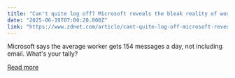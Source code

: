 ```yaml
---
title: "Can't quite log off? Microsoft reveals the bleak reality of work today - and 3 ways AI can help"
date: "2025-06-19T07:00:20.000Z"
link: "https://www.zdnet.com/article/cant-quite-log-off-microsoft-reveals-the-bleak-reality-of-work-today-and-3-ways-ai-can-help/"
---
```


Microsoft says the average worker gets 154 messages a day, not including email. What's your tally?

[Read more](https://www.zdnet.com/article/cant-quite-log-off-microsoft-reveals-the-bleak-reality-of-work-today-and-3-ways-ai-can-help/)
